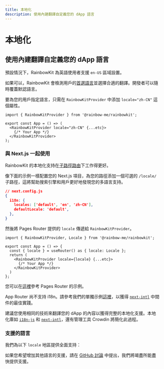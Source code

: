 ```yaml
---
title: 本地化
description: 使用內建翻譯自定義您的 dApp 語言
---
```


# 本地化

## 使用內建翻譯自定義您的 dApp 語言

預設情況下，RainbowKit 為英語使用者支援 `en-US` 區域設置。

如果可以，RainbowKit 會檢測用戶的[首選語言](https://developer.mozilla.org/en-US/docs/Web/API/Navigator/language)並選擇合適的翻譯。開發者可以隨時覆蓋默認語言。

要為您的用戶指定語言，只需在 `RainbowKitProvider` 中添加 `locale="zh-CN"` 這個屬性。

```tsx
import { RainbowKitProvider } from '@rainbow-me/rainbowkit';

export const App = () => (
  <RainbowKitProvider locale="zh-CN" {...etc}>
    {/* Your App */}
  </RainbowKitProvider>
);
```

### 與 Next.js 一起使用

RainbowKit 的本地化支持在[子路徑路由](https://nextjs.org/docs/pages/building-your-application/routing/internationalization#sub-path-routing)下工作得更好。

像下面的示例一樣配置您的 Next.js 項目，為您的路徑添加一個可選的 `/locale/` 子路徑，這將幫助搜索引擎和用戶更好地發現您的多語言支持。

```json
// next.config.js
{
  i18n: {
    locales: ['default', 'en', 'zh-CN'],
    defaultLocale: 'default',
  },
}
```

然後將 Pages Router 提供的 `locale` 傳遞給 `RainbowKitProvider`。

```tsx
import { RainbowKitProvider, Locale } from '@rainbow-me/rainbowkit';

export const App = () => {
  const { locale } = useRouter() as { locale: Locale };
  return (
    <RainbowKitProvider locale={locale} {...etc}>
      {/* Your App */}
    </RainbowKitProvider>
  )
};
```

您可以在[這裡](https://github.com/rainbow-me/rainbowkit/tree/main/examples/with-next)參考 Pages Router 的示例。

App Router 尚不支持 i18n。請參考我們的單獨示例[這裡](https://github.com/rainbow-me/rainbowkit/tree/main/examples/with-next-app-i18n)，以獲得 [`next-intl`](https://github.com/amannn/next-intl) 中間件的最佳實踐。

建議您使用相同的技術來翻譯您的 dApp 的內容以獲得完整的本地化支援。本地化庫如 [`i18n-js`](https://github.com/fnando/i18n) 和 [`next-intl`](https://github.com/amannn/next-intl)，還有管理工具 Crowdin 將簡化此過程。

### 支援的語言

我們為以下 `locale` 地區提供全面支持：

<Table
  header={[
    '語言', '地區', '區域', '縮寫形式'
  ]}
  dataTypes={[
    'string', 'string', 'code', 'code'
  ]}
  data={[
    ['英語', '美國 🇺🇸', 'en-US', 'en'],
    ['中文', '中國大陸 🇨🇳', 'zh-CN', 'zh-Hans', 'zh'],
    ['繁體中文', '香港 🇭🇰', 'zh-HK'],
    ['繁體中文', '台灣 🇹🇼', 'zh-TW', 'zh-Hant'],
    ['हिंदी', '印度 🇮🇳', 'hi-IN', 'hi'],
    ['西班牙語', '拉丁美洲 🌎', 'es-419', 'es'],
    ['法語', '法國 🇫🇷', 'fr-FR', 'fr'],
    ['阿拉伯語', '中東 🌍', 'ar-AR', 'ar'],
    ['葡萄牙語', '巴西 🇧🇷', 'pt-BR', 'pt'],
    ['俄語', '俄羅斯 🇷🇺', 'ru-RU', 'ru'],
    ['印尼語', '印尼 🇮🇩', 'id-ID', 'id'],
    ['日語', '日本 🇯🇵', 'ja-JP', 'ja'],
    ['土耳其語', '土耳其 🇹🇷', 'tr-TR', 'tr'],
    ['韓語', '韓國 🇰🇷', 'ko-KR', 'ko'],
    ['泰語', '泰國 🇹🇭', 'th-TH', 'th'],
    ['烏克蘭語', '烏克蘭 🇺🇦', 'uk-UA', 'ua'],
    ['越南語', '越南 🇻🇳', 'vi-VN', 'vi'],
    ['德語', '德國 🇩🇪', 'de-DE', 'de'],
    ['馬來語', '馬來西亞 🇲🇾', 'ms-MY', 'ms']
  ]}
/>

如果您希望增加其他語言的支援，請在 [GitHub 討論](https://github.com/rainbow-me/rainbowkit/discussions/new?category=ideas) 中提出，我們將竭盡所能盡快提供支援。
